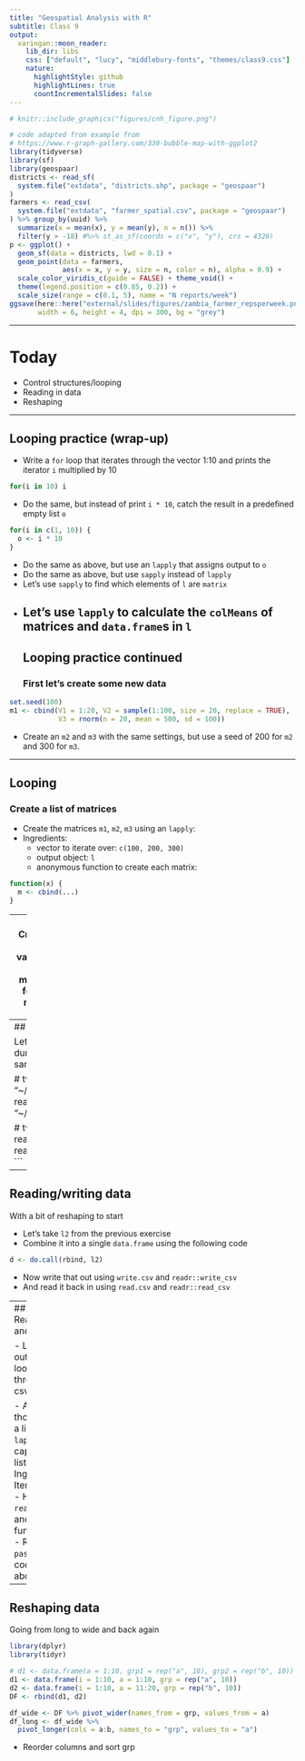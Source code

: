 ```yaml
---
title: "Geospatial Analysis with R"
subtitle: Class 9
output:
  xaringan::moon_reader:
    lib_dir: libs
    css: ["default", "lucy", "middlebury-fonts", "themes/class9.css"]
    nature:
      highlightStyle: github
      highlightLines: true
      countIncrementalSlides: false
---
```


```r
# knitr::include_graphics("figures/cnh_figure.png")
```

```r
# code adapted from example from 
# https://www.r-graph-gallery.com/330-bubble-map-with-ggplot2
library(tidyverse)
library(sf)
library(geospaar)
districts <- read_sf(
  system.file("extdata", "districts.shp", package = "geospaar")
)
farmers <- read_csv(
  system.file("extdata", "farmer_spatial.csv", package = "geospaar")
) %>% group_by(uuid) %>% 
  summarize(x = mean(x), y = mean(y), n = n()) %>%
  filter(y > -18) #%>% st_as_sf(coords = c("x", "y"), crs = 4326)
p <- ggplot() + 
  geom_sf(data = districts, lwd = 0.1) + 
  geom_point(data = farmers, 
             aes(x = x, y = y, size = n, color = n), alpha = 0.9) +
  scale_color_viridis_c(guide = FALSE) + theme_void() + 
  theme(legend.position = c(0.85, 0.2)) +
  scale_size(range = c(0.1, 5), name = "N reports/week")
ggsave(here::here("external/slides/figures/zambia_farmer_repsperweek.png"), 
       width = 6, height = 4, dpi = 300, bg = "grey")
```

---

# Today

- Control structures/looping
- Reading in data
- Reshaping

---

## Looping practice (wrap-up)

- Write a `for` loop that iterates through the vector 1:10 and prints the iterator `i` multiplied by 10

```r
for(i in 10) i
```

- Do the same, but instead of print `i * 10`, catch the result in a predefined empty list `o`
```r
for(i in c(1, 10)) {
  o <- i * 10
}
```

- Do the same as above, but use an `lapply` that assigns output to `o`
- Do the same as above, but use `sapply` instead of `lapply`
- Let's use `sapply` to find which elements of `l` are `matrix`
- Let's use `lapply` to calculate the `colMeans` of matrices and `data.frame`s in `l`
---
## Looping practice continued
### First let's create some new data
```r
set.seed(100)
m1 <- cbind(V1 = 1:20, V2 = sample(1:100, size = 20, replace = TRUE), 
            V3 = rnorm(n = 20, mean = 500, sd = 100))
```

- Create an `m2` and `m3` with the same settings, but use a seed of 200 for `m2` and 300 for `m3`.  

---

## Looping
### Create a list of matrices
- Create the matrices `m1`, `m2`, `m3` using an `lapply`: 
- Ingredients:
  - vector to iterate over: `c(100, 200, 300)`
  - output object: `l`
  - anonymous function to create each matrix: 
  
```r
function(x) {
  m <- cbind(...)  
}
```

---
## Looping 2
### Create list of data.frames
- Create a list `l2` with three data.frames, having the same variables `V1:V3` as in m, but with a 4th variable `GRP` that is sampled from the first 5 values of `LETTERS`
- Ingredients:
  - Same code used to make `l`
  - Within the anonymous function, make a fourth variable `v` using `sample` below the code to make `m`
  - Combine `m` and `v` (naming it `GRP`) using `data.frame`

---
## Reading/writing data

Let's first write some data and read it back in:
```r
dummy_data <- data.frame(a = 1:10, b = sample(letters[1:5], 10, replace = TRUE))

# two ways of writing
write.csv(dummy_data, file = "~/Desktop/demo/dummy_data.csv")
readr::write_csv(dummy_data, file = "~/Desktop/demo/dummy_data.csv")

# two ways of reading
read.csv("~/Desktop/demo/dummy_data.csv")
readr::read_csv("~/Desktop/demo/dummy_data.csv")
```

---
## Reading/writing data
With a bit of reshaping to start

- Let's take `l2` from the previous exercise
- Combine it into a single `data.frame` using the following code
```r
d <- do.call(rbind, l2)
```

- Now write that out using `write.csv` and `readr::write_csv`
- And read it back in using `read.csv` and `readr::read_csv`

---
## Reading/writing and looping

- Let's write `l2` out using a `for` loop to create three output csv files
```r
for(i in 1:length(l2)) {
  write.csv(l2[[i]], file = paste0("~/Desktop/demo/dummy_data", i, ".csv"))
}
```

- And read those back into a list: use `lapply` to capture data in list `l3`
- Ingredients:
  - Iterate over `1:3`
  - Have `read.csv` in anonymous function body
  - Reuse the `paste0` from code chunk above
  
---
## Reshaping data

Going from long to wide and back again
```r
library(dplyr)
library(tidyr)

# d1 <- data.frame(a = 1:10, grp1 = rep("a", 10), grp2 = rep("b", 10))
d1 <- data.frame(i = 1:10, a = 1:10, grp = rep("a", 10))
d2 <- data.frame(i = 1:10, a = 11:20, grp = rep("b", 10))
DF <- rbind(d1, d2)

df_wide <- DF %>% pivot_wider(names_from = grp, values_from = a)
df_long <- df_wide %>% 
  pivot_longer(cols = a:b, names_to = "grp", values_to = "a")

```

- Reorder columns and sort grp





















